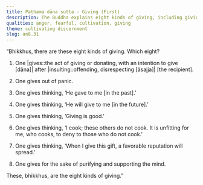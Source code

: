 ```yaml
---
title: Paṭhama dāna sutta - Giving (First)
description: The Buddha explains eight kinds of giving, including giving out of fear, giving to maintain a good reputation, and giving to purify the mind.
qualities: anger, fearful, cultivation, giving
theme: cultivating discernment
slug: an8.31
---
```


“Bhikkhus, there are these eight kinds of giving. Which eight?

1) One |gives::the act of giving or donating, with an intention to give [dāna]| after |insulting::offending, disrespecting [āsajja]| [the recipient].

2) One gives out of panic.

3) One gives thinking, ‘He gave to me [in the past].’

4) One gives thinking, ‘He will give to me [in the future].’

5) One gives thinking, ‘Giving is good.’

6) One gives thinking, ‘I cook; these others do not cook. It is unfitting for me, who cooks, to deny to those who do not cook.’

7) One gives thinking, ‘When I give this gift, a favorable reputation will spread.’

8) One gives for the sake of purifying and supporting the mind.

These, bhikkhus, are the eight kinds of giving.”
